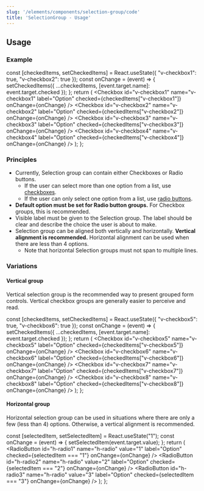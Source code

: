 ```yaml
---
slug: '/elements/components/selection-group/code'
title: 'SelectionGroup - Usage'
---
```



## Usage

### Example

  const [checkedItems, setCheckedItems] = React.useState({ "v-checkbox1": true, "v-checkbox2": true });
  const onChange = (event) => {
    setCheckedItems({ ...checkedItems, [event.target.name]: event.target.checked });
  };
  return (
    <SelectionGroup label="Selection group">
      <Checkbox id="v-checkbox1" name="v-checkbox1" label="Option" checked={checkedItems["v-checkbox1"]} onChange={onChange} />
      <Checkbox id="v-checkbox2" name="v-checkbox2" label="Option" checked={checkedItems["v-checkbox2"]} onChange={onChange} />
      <Checkbox id="v-checkbox3" name="v-checkbox3" label="Option" checked={checkedItems["v-checkbox3"]} onChange={onChange} />
      <Checkbox id="v-checkbox4" name="v-checkbox4" label="Option" checked={checkedItems["v-checkbox4"]} onChange={onChange} />
    </SelectionGroup>
  );
};

<PlaygroundPreview>
  <SelectionGroupExample />
</PlaygroundPreview>

### Principles
- Currently, Selection group can contain either Checkboxes or Radio buttons.
  - If the user can select more than one option from a list, use [checkboxes](/components/checkbox).
  - If the user can only select one option from a list, use [radio buttons](/components/radio-button).
- **Default option must be set for Radio button groups.** For Checkbox groups, this is recommended.
- Visible label must be given to the Selection group. The label should be clear and describe the choice the user is about to make.
- Selection group can be aligned both vertically and horizontally. **Vertical alignment is recommended.** Horizontal alignment can be used when there are less than 4 options.
  -  Note that horizontal Selection groups must not span to multiple lines.

### Variations

#### Vertical group
Vertical selection group is the recommended way to present grouped form controls. Vertical checkbox groups are generally easier to perceive and read.

  const [checkedItems, setCheckedItems] = React.useState({ "v-checkbox5": true, "v-checkbox6": true });
  const onChange = (event) => {
    setCheckedItems({ ...checkedItems, [event.target.name]: event.target.checked });
  };
  return (
    <SelectionGroup label="Vertical group">
      <Checkbox id="v-checkbox5" name="v-checkbox5" label="Option" checked={checkedItems["v-checkbox5"]} onChange={onChange} />
      <Checkbox id="v-checkbox6" name="v-checkbox6" label="Option" checked={checkedItems["v-checkbox6"]} onChange={onChange} />
      <Checkbox id="v-checkbox7" name="v-checkbox7" label="Option" checked={checkedItems["v-checkbox7"]} onChange={onChange} />
      <Checkbox id="v-checkbox8" name="v-checkbox8" label="Option" checked={checkedItems["v-checkbox8"]} onChange={onChange} />
    </SelectionGroup>
  );
};

<PlaygroundPreview>
  <VerticalGroupExample />
</PlaygroundPreview>

#### Horizontal group
Horizontal selection group can be used in situations where there are only a few (less than 4) options. Otherwise, a vertical alignment is recommended.

  const [selectedItem, setSelectedItem] = React.useState("1");
  const onChange = (event) => {
    setSelectedItem(event.target.value);
  };
  return (
    <SelectionGroup label="Horizontal group" direction="horizontal">
      <RadioButton id="h-radio1" name="h-radio" value="1" label="Option" checked={selectedItem === "1"} onChange={onChange} />
      <RadioButton id="h-radio2" name="h-radio" value="2" label="Option" checked={selectedItem === "2"} onChange={onChange} />
      <RadioButton id="h-radio3" name="h-radio" value="3" label="Option" checked={selectedItem === "3"} onChange={onChange} />
    </SelectionGroup>
  );
};

<PlaygroundPreview>
  <HorizontalGroupExample />
</PlaygroundPreview>

